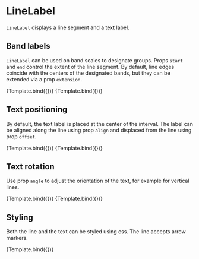 
<Meta title="Addons/Annotation/Typography/LineLabel" />

# LineLabel


`LineLabel` displays a line segment and a text label.

<ArgsTable of={LineLabel} />

## Band labels

`LineLabel` can be used on band scales to designate groups. Props `start` and `end` control the extent of the line segment.
By default, line edges coincide with the centers of the designated bands, but they can be extended via a prop `extension`.

<Canvas>
    <Story
        name="band centers"
        args={{
            start: ['A', 104],
            end: ['D', 104],
            angle: 0,
            textStyle: { textAnchor: 'middle' },
            children: 'A - D',
        }}
        component={LineLabel}
        decorators={[ChartBandViewAxisDecorator]}
    >
        {Template.bind({})}
    </Story>
    <Story
        name="band edges"
        args={{
            start: ['A', 104],
            end: ['D', 104],
            expansion: [0.5, 0.5],
            angle: 0,
            textStyle: { textAnchor: 'middle' },
            children: 'A - D (extended)',
        }}
        component={LineLabel}
        decorators={[ChartBandViewAxisDecorator]}
    >
        {Template.bind({})}
    </Story>
</Canvas>

## Text positioning

By default, the text label is placed at the center of the interval. The label can be aligned along the line using prop `align` and displaced from the line using prop `offset`.

<Canvas>
    <Story
        name="left aligned"
        args={{
            start: ['B', 104],
            end: ['E', 104],
            align: 0,
            expansion: [0.5, 0.5],
            textStyle: { textAnchor: 'start' },
            children: 'left aligned',
        }}
        component={LineLabel}
        decorators={[ChartBandViewAxisDecorator]}
    >
        {Template.bind({})}
    </Story>
    <Story
        name="below line"
        args={{
            start: ['D', -16],
            end: ['F', -16],
            offset: [0, 18],
            align: 0.5,
            expansion: [0.5, 0.5],
            textStyle: { textAnchor: 'middle' },
            children: 'below line',
        }}
        component={LineLabel}
        decorators={[ChartBandViewAxisDecorator]}
    >
        {Template.bind({})}
    </Story>
</Canvas>

## Text rotation

Use prop `angle` to adjust the orientation of the text, for example for vertical lines.

<Canvas>
    <Story
        name="vertical line, horizontal label"
        args={{
            start: [104, 100],
            end: [104, 60],
            align: 0.5,
            offset: [10, 0],
            textStyle: { textAnchor: 'start' },
            children: 'label',
        }}
        component={LineLabel}
        decorators={[ChartLinearViewAxisDecorator]}
    >
        {Template.bind({})}
    </Story>
    <Story
        name="vertical label"
        args={{
            start: [104, 100],
            end: [104, 60],
            offset: [10, 0],
            angle: 90,
            align: 0.5,
            textStyle: { textAnchor: 'middle' },
            children: 'rotated',
        }}
        component={LineLabel}
        decorators={[ChartLinearViewAxisDecorator]}
    >
        {Template.bind({})}
    </Story>
</Canvas>

## Styling

Both the line and the text can be styled using css. The line accepts arrow markers.

<Canvas>
    <Story
        name="styling"
        args={{
            start: ['D', 104],
            end: ['F', 104],
            align: 0.5,
            offset: [0, -9],
            textStyle: { textAnchor: 'middle', fontWeight: 600, fill: '#dd2222', fontSize: 11 },
            lineStyle: { stroke: '#dd2222', strokeWidth: 2 },
            children: '★★★',
        }}
        component={LineLabel}
        decorators={[ChartBandViewAxisDecorator]}
    >
        {Template.bind({})}
    </Story>
    <Story name="arrow">
        <Chart size={[400, 300]} padding={[40, 40, 60, 60]} style={{ display: 'inline-block' }}>
            <Surface variant={'inner'} />
            <View
                scaleX={{
                    variant: 'band',
                    domain: ['A', 'B', 'C', 'D', 'E', 'F'],
                    padding: 0.2,
                }}
                scaleY={{
                    variant: 'linear',
                    domain: [0, 100],
                }}
            >
                <ArrowMarker id="arrow" variant="Chevron" style={{ stroke: '#222222' }} />
                <GridLines variant={'x'} />
                <GridLines variant={'y'} />
                <Axis variant={'bottom'} />
                <Axis variant={'left'} />
                <LineLabel
                    start={['D', 104]}
                    end={['F', 104]}
                    offset={[0, -10]}
                    textStyle={{ textAnchor: 'middle', fontWeight: 600 }}
                    lineStyle={{ strokeWidth: 2 }}
                    markerEnd={'arrow'}
                    children={'label'}
                />
            </View>
        </Chart>
    </Story>
</Canvas>
